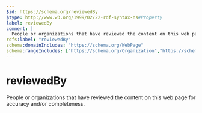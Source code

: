 ```yaml
---
$id: https://schema.org/reviewedBy
$type: http://www.w3.org/1999/02/22-rdf-syntax-ns#Property
label: reviewedBy
comment: |
  People or organizations that have reviewed the content on this web page for accuracy and/or completeness.
rdfs:label: "reviewedBy"
schema:domainIncludes: "https://schema.org/WebPage"
schema:rangeIncludes: ["https://schema.org/Organization","https://schema.org/Person"]
---
```


# reviewedBy

People or organizations that have reviewed the content on this web page for accuracy and/or completeness.


